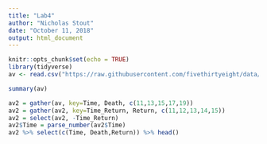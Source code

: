 ```yaml
---
title: "Lab4"
author: "Nicholas Stout"
date: "October 11, 2018"
output: html_document
---
```


```r
knitr::opts_chunk$set(echo = TRUE)
library(tidyverse)
av <- read.csv("https://raw.githubusercontent.com/fivethirtyeight/data/master/avengers/avengers.csv", stringsAsFactors = FALSE)
```


```r
summary(av)
```
```r
av2 = gather(av, key=Time, Death, c(11,13,15,17,19))
av2 = gather(av2, key=Time_Return, Return, c(11,12,13,14,15))
av2 = select(av2, -Time_Return)
av2$Time = parse_number(av2$Time)
av2 %>% select(c(Time, Death,Return)) %>% head()
```
